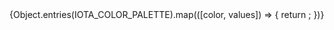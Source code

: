 
<Meta title="Design Tokens/Colors" />

<ColorPalette>
    {Object.entries(IOTA_COLOR_PALETTE).map(([color, values]) => {
        return <ColorItem key={color} title={color} colors={values} />;
    })}
</ColorPalette>
